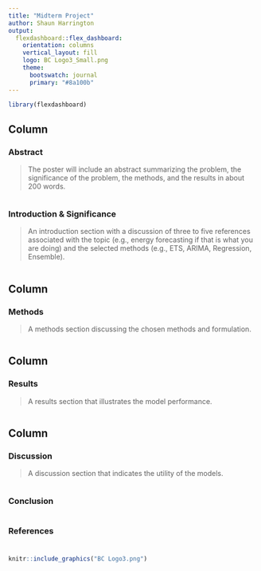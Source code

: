 ```yaml
---
title: "Midterm Project"
author: Shaun Harrington
output: 
  flexdashboard::flex_dashboard:
    orientation: columns
    vertical_layout: fill
    logo: BC Logo3_Small.png
    theme: 
      bootswatch: journal
      primary: "#8a100b"
---
```


```r
library(flexdashboard)

```

Column {data-width=650}
-----------------------------------------------------------------------

### Abstract

> The poster will include an abstract summarizing the problem, the significance of the problem, the methods, and the results in about 200 words.

```r

```


### Introduction & Significance

> An introduction section with a discussion of three to five references associated with the topic (e.g., energy forecasting if that is what you are doing) and the selected methods (e.g., ETS, ARIMA, Regression, Ensemble).

```r

```



Column {data-width=350}
-----------------------------------------------------------------------

### Methods

> A methods section discussing the chosen methods and formulation. 

```r

```


Column {data-width=350}
-----------------------------------------------------------------------

### Results

> A results section that illustrates the model performance. 

```r

```



Column {data-width=350}
-----------------------------------------------------------------------

### Discussion

> A discussion section that indicates the utility of the models. 

```r

```

### Conclusion

```r

```


### References

```r

```


###

```r

knitr::include_graphics("BC Logo3.png")

```